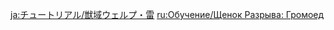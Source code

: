 {{Tutorial
|title    = Thundercraven Rifthound Whelp
|subtitle = New Entry
|type     = Enemies
|icon     = Icon Tutorial Monster.png
|about    = Thundercraven Rifthound Whelp
|image1   = Tutorial Enemies Thundercraven Rifthound Whelp.png
|text1    = A monster from another world that has the power to corrode material. The Rifthound Whelp's attacks can apply stacks of the "Corrosion" status, which will cause all characters in the party to {{Color|help|continually lose HP}} Additionally, when they take elemental damage from their respective element, Rifthound Whelps will enter an Elemental Devourer state that will allow them {{Color|help|to fight more fiercely at the cost of lessened RES to that particular element}}.
|sort     = 2210
}}
<noinclude>
<!-- interwikis -->
[[ja:チュートリアル/獣域ウェルプ・雷]]
[[ru:Обучение/Щенок Разрыва: Громоед]]
</noinclude>